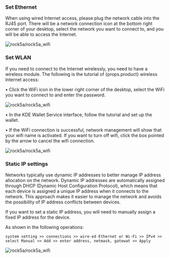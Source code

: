 ### Set Ethernet

When using wired Internet access, please plug the network cable into the RJ45 port. There will be a network connection icon at the bottom right corner of your desktop, select the network you want to connect to, and you will be able to access the Internet.

![rock5a/rock5a_wifi](/img/rock5a/rock5a_ethernet.webp)

### Set WLAN

If you need to connect to the Internet wirelessly, you need to have a wireless module.
The following is the tutorial of {props.product} wireless Internet access:

• Click the WiFi icon in the lower right corner of the desktop, select the WiFi you want to connect to and enter the password.

![rock5a/rock5a_wifi](/img/rock5a/rock5a_wifi_1.webp)

• In the KDE Wallet Service interface, follow the tutorial and set up the wallet.

• If the WiFi connection is successful, network management will show that your wifi name is activated. If you want to turn off wifi, click the box pointed by the arrow to cancel the wifi connection.

![rock5a/rock5a_wifi](/img/rock5a/rock5a_wifi_5.webp)

### Static IP settings

Networks typically use dynamic IP addresses to better manage IP address allocation on the network. Dynamic IP addresses are automatically assigned through DHCP (Dynamic Host Configuration Protocol), which means that each device is assigned a unique IP address when it connects to the network. This approach makes it easier to manage the network and avoids the possibility of IP address conflicts between devices.

If you want to set a static IP address, you will need to manually assign a fixed IP address for the device.

As shown in the following operations:

    system setting >> connections >> wire-ed Ethernet or Wi-Fi >> IPv4 >> select Manual >> Add >> enter address, netmask, gatewat >> Apply

![rock5a/rock5a_wifi](/img/rock5a/rock5a_static_ip.webp)
